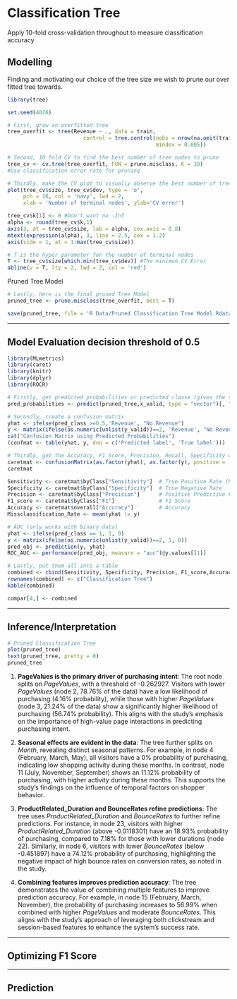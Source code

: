 # Classification Tree

Apply 10-fold cross-validation throughout to measure classification accuracy

## Modelling

Finding and motivating our choice of the tree size we wish to prune our over fitted tree towards.

```r
library(tree)

set.seed(4026)

# First, grow an overfitted tree 
tree_overfit <- tree(Revenue ~ ., data = train,
                        control = tree.control(nobs = nrow(na.omit(train)),
                                               mindev = 0.005))

# Second, 10 fold CV to find the best number of tree nodes to prune
tree_cv <- cv.tree(tree_overfit, FUN = prune.misclass, K = 10) 
#Use classification error rate for pruning
```

```r
# Thirdly, make the CV plot to visually observe the best number of tree nodes to prune with the lowest cross validation error
plot(tree_cv$size, tree_cv$dev, type = 'o',
     pch = 16, col = 'navy', lwd = 2,
     xlab = 'Number of terminal nodes', ylab='CV error')

tree_cv$k[1] <- 0 #Don't want no -Inf
alpha <- round(tree_cv$k,1)
axis(3, at = tree_cv$size, lab = alpha, cex.axis = 0.8)
mtext(expression(alpha), 3, line = 2.5, cex = 1.2)
axis(side = 1, at = 1:max(tree_cv$size))

# T is the hyper parameter for the number of terminal nodes
T <- tree_cv$size[which.min(tree_cv$dev)] #The minimum CV Error
abline(v = T, lty = 2, lwd = 2, col = 'red')
```

Pruned Tree Model

```r
# Lastly, here is the final pruned Tree Model
pruned_tree <- prune.misclass(tree_overfit, best = T)

save(pruned_tree, file = 'R Data/Pruned Classification Tree Model.Rdata')
```

------------------------------------------------------------------------

\newpage

## Model Evaluation decision threshold of 0.5

```r
library(MLmetrics)
library(caret)
library(knitr)
library(dplyr)
library(ROCR)

# Firstly, get predicted probabilities or predicted classe (gives the same conclusions) from the regularised logistic model
pred_probabilities <- predict(pruned_tree,x_valid, type = "vector")[, "1"]

# Secondly, create a confusion matrix
yhat <- ifelse(pred_class >=0.5,'Revenue', "No Revenue")
y <- matrix(ifelse(as.numeric(unlist(y_valid))==2, 'Revenue', "No Revenue"))
cat("Confusion Matrix using Predicted Probabilities")
(confmat <- table(yhat, y, dnn = c('Predicted label', 'True label')))

# Thirdly, get the Accuracy, F1 Score, Precision, Recall, Specificity which we can calculate from the confusion matrix .... or us the caret package 
caretmat <- confusionMatrix(as.factor(yhat), as.factor(y), positive = 'Revenue')
caretmat 

Sensitivity <- caretmat$byClass["Sensitivity"]  # True Positive Rate (Recall)
Specificity <- caretmat$byClass["Specificity"]  # True Negative Rate
Precision <- caretmat$byClass["Precision"]      # Positive Predictive Value
F1_score <- caretmat$byClass["F1"]              # F1 Score
Accuracy <- caretmat$overall["Accuracy"]        # Accuracy
Missclassification_Rate <- mean(yhat != y)

# AUC (only works with binary data)
yhat <- ifelse(pred_class == 1, 1, 0)
y <- matrix(ifelse(as.numeric(unlist(y_valid))==2, 1, 0))
pred_obj <- prediction(y, yhat)
ROC_AUC <- performance(pred_obj, measure = "auc")@y.values[[1]]

# Lastly, put them all into a table
combined <- cbind(Sensitivity, Specificity, Precision, F1_score,Accuracy, Missclassification_Rate, ROC_AUC)
rownames(combined) <- c("Classification Tree")
kable(combined)

compar[4,] <- combined
```

------------------------------------------------------------------------

\newpage

## Inference/Interpretation

```r
# Pruned Classification Tree
plot(pruned_tree)
text(pruned_tree, pretty = 0)
pruned_tree
```

1.  **PageValues is the primary driver of purchasing intent**: The root node splits on *PageValues*, with a threshold of -0.262927. Visitors with lower *PageValues* (node 2, 78.76% of the data) have a low likelihood of purchasing (4.16% probability), while those with higher *PageValues* (node 3, 21.24% of the data) show a significantly higher likelihood of purchasing (56.74% probability). This aligns with the study's emphasis on the importance of high-value page interactions in predicting purchasing intent.

2.  **Seasonal effects are evident in the data**: The tree further splits on *Month*, revealing distinct seasonal patterns. For example, in node 4 (February, March, May), all visitors have a 0% probability of purchasing, indicating low shopping activity during these months. In contrast, node 11 (July, November, September) shows an 11.12% probability of purchasing, with higher activity during these months. This supports the study's findings on the influence of temporal factors on shopper behavior.

3.  **ProductRelated_Duration and BounceRates refine predictions**: The tree uses *ProductRelated_Duration* and *BounceRates* to further refine predictions. For instance, in node 23, visitors with higher *ProductRelated_Duration* (above -0.0118301) have an 18.93% probability of purchasing, compared to 7.18% for those with lower durations (node 22). Similarly, in node 6, visitors with lower *BounceRates* (below -0.451897) have a 74.12% probability of purchasing, highlighting the negative impact of high bounce rates on conversion rates, as noted in the study.

4.  **Combining features improves prediction accuracy**: The tree demonstrates the value of combining multiple features to improve prediction accuracy. For example, in node 15 (February, March, November), the probability of purchasing increases to 56.99% when combined with higher *PageValues* and moderate *BounceRates*. This aligns with the study's approach of leveraging both clickstream and session-based features to enhance the system's success rate.

------------------------------------------------------------------------

\newpage

## Optimizing F1 Score

------------------------------------------------------------------------

\newpage

## Prediction
